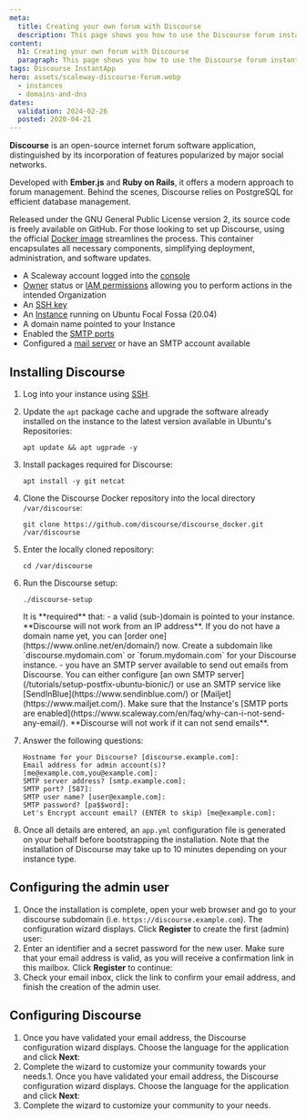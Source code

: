 ```yaml
---
meta:
  title: Creating your own forum with Discourse
  description: This page shows you how to use the Discourse forum instant app on your Instance.
content:
  h1: Creating your own forum with Discourse
  paragraph: This page shows you how to use the Discourse forum instant app on your Instance.
tags: Discourse InstantApp
hero: assets/scaleway-discourse-forum.webp
  - instances
  - domains-and-dns
dates:
  validation: 2024-02-26
  posted: 2020-04-21
---
```


**Discourse** is an open-source internet forum software application, distinguished by its incorporation of features popularized by major social networks.

Developed with **Ember.js** and **Ruby on Rails**, it offers a modern approach to forum management. Behind the scenes, Discourse relies on PostgreSQL for efficient database management.

Released under the GNU General Public License version 2, its source code is freely available on GitHub.
For those looking to set up Discourse, using the official [Docker image](https://github.com/discourse/discourse_docker/) streamlines the process. This container encapsulates all necessary components, simplifying deployment, administration, and software updates.

<Macro id="requirements" />

- A Scaleway account logged into the [console](https://console.scaleway.com/)
- [Owner](/identity-and-access-management/iam/concepts/#owner) status or [IAM permissions](/identity-and-access-management/iam/concepts/#permission) allowing you to perform actions in the intended Organization
- An [SSH key](/identity-and-access-management/organizations-and-projects/how-to/create-ssh-key/)
- An [Instance](/compute/instances/how-to/create-an-instance/) running on Ubuntu Focal Fossa (20.04)
- A domain name pointed to your Instance
- Enabled the [SMTP ports](https://www.scaleway.com/en/faq/why-can-i-not-send-any-email/)
- Configured a [mail server](/tutorials/setup-postfix-ubuntu-bionic/) or have an SMTP account available

## Installing Discourse

1. Log into your instance using [SSH](/compute/instances/how-to/connect-to-instance/).
2. Update the `apt` package cache and upgrade the software already installed on the instance to the latest version available in Ubuntu's Repositories:
    ```
    apt update && apt ugprade -y
    ```
3. Install packages required for Discourse:
    ```
    apt install -y git netcat
    ```
4. Clone the Discourse Docker repository into the local directory `/var/discourse`:
    ```
    git clone https://github.com/discourse/discourse_docker.git /var/discourse
    ```
5. Enter the locally cloned repository:
    ```
    cd /var/discourse
    ```
6. Run the Discourse setup:
    ```
    ./discourse-setup
    ```

    <Message type="important">
      It is **required** that:
        - a valid (sub-)domain is pointed to your instance. **Discourse will not work from an IP address**. If you do not have a domain name yet, you can [order one](https://www.online.net/en/domain/) now. Create a subdomain like `discourse.mydomain.com` or `forum.mydomain.com` for your Discourse instance.
        - you have an SMTP server available to send out emails from Discourse. You can either configure [an own SMTP server](/tutorials/setup-postfix-ubuntu-bionic/) or use an SMTP service like [SendInBlue](https://www.sendinblue.com/) or [Mailjet](https://www.mailjet.com/). Make sure that the Instance's [SMTP ports are enabled](https://www.scaleway.com/en/faq/why-can-i-not-send-any-email/). **Discourse will not work if it can not send emails**.
    </Message>
7. Answer the following questions:
    ```
    Hostname for your Discourse? [discourse.example.com]:
    Email address for admin account(s)? [me@example.com,you@example.com]:
    SMTP server address? [smtp.example.com]:
    SMTP port? [587]:
    SMTP user name? [user@example.com]:
    SMTP password? [pa$$word]:
    Let's Encrypt account email? (ENTER to skip) [me@example.com]:
    ```
8. Once all details are entered, an `app.yml` configuration file is generated on your behalf before bootstrapping the installation. Note that the installation of Discourse may take up to 10 minutes depending on your instance type.

## Configuring the admin user

1. Once the installation is complete, open your web browser and go to your discourse subdomain (i.e. `https://discourse.example.com`). The configuration wizard displays. Click **Register** to create the first (admin) user:
    <Lightbox src="scaleway-discourse01.webp" alt="" />
2. Enter an identifier and a secret password for the new user. Make sure that your email address is valid, as you will receive a confirmation link in this mailbox. Click **Register** to continue:
    <Lightbox src="scaleway-discourse02.webp" alt="" />
3. Check your email inbox, click the link to confirm your email address, and finish the creation of the admin user.

## Configuring Discourse

1. Once you have validated your email address, the Discourse configuration wizard displays. Choose the language for the application and click **Next**:
    <Lightbox src="scaleway-discourse04.webp" alt="" />
2. Complete the wizard to customize your community towards your needs.1. Once you have validated your email address, the Discourse configuration wizard displays. Choose the language for the application and click **Next**:
    <Lightbox src="scaleway-discourse04.webp" alt="" />
3. Complete the wizard to customize your community to your needs.
    <Lightbox src="scaleway-discourse05.webp" alt="" />